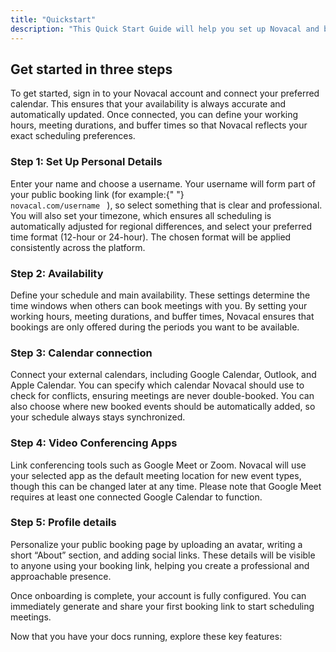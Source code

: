 ```yaml
---
title: "Quickstart"
description: "This Quick Start Guide will help you set up Novacal and begin scheduling meetings in just a few steps. It is designed to give you a clear path from creating your account to sending your first booking link."
---
```


## Get started in three steps

To get started, sign in to your Novacal account and connect your preferred calendar. This ensures that your availability is always accurate and automatically updated. Once connected, you can define your working hours, meeting durations, and buffer times so that Novacal reflects your exact scheduling preferences.

### Step 1: Set Up Personal Details

Enter your name and choose a username. Your username will form part of your public booking link (for example:{" "} <code className="bg-gray-100 px-1 py-0.5 rounded text-sm font-mono"> novacal.com/username </code> ), so select something that is clear and professional. You will also set your timezone, which ensures all scheduling is automatically adjusted for regional differences, and select your preferred time format (12-hour or 24-hour). The chosen format will be applied consistently across the platform.

### Step 2: Availability

Define your schedule and main availability. These settings determine the time windows when others can book meetings with you. By setting your working hours, meeting durations, and buffer times, Novacal ensures that bookings are only offered during the periods you want to be available.

### Step 3: Calendar connection

Connect your external calendars, including Google Calendar, Outlook, and Apple Calendar. You can specify which calendar Novacal should use to check for conflicts, ensuring meetings are never double-booked. You can also choose where new booked events should be automatically added, so your schedule always stays synchronized.

### Step 4: Video Conferencing Apps

Link conferencing tools such as Google Meet or Zoom. Novacal will use your selected app as the default meeting location for new event types, though this can be changed later at any time. Please note that Google Meet requires at least one connected Google Calendar to function.

### Step 5: Profile details

Personalize your public booking page by uploading an avatar, writing a short “About” section, and adding social links. These details will be visible to anyone using your booking link, helping you create a professional and approachable presence.

Once onboarding is complete, your account is fully configured. You can immediately generate and share your first booking link to start scheduling meetings.

Now that you have your docs running, explore these key features:

